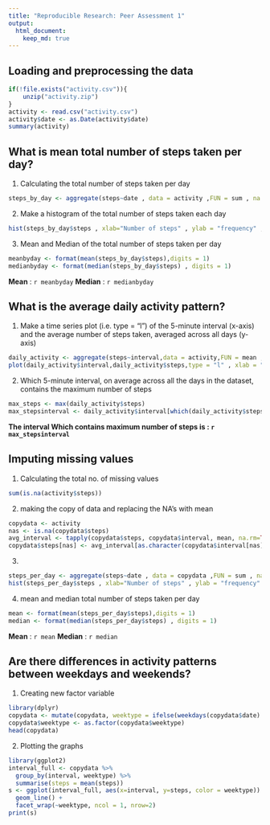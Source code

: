 ```yaml
---
title: "Reproducible Research: Peer Assessment 1"
output: 
  html_document:
    keep_md: true
---
```



## Loading and preprocessing the data
```r
if(!file.exists("activity.csv")){
    unzip("activity.zip")
}
activity <- read.csv("activity.csv")
activity$date <- as.Date(activity$date)
summary(activity)
```



## What is mean total number of steps taken per day?
1. Calculating the total number of steps taken per day 
```r
steps_by_day <- aggregate(steps~date , data = activity ,FUN = sum , na.rm = TRUE)
```
2. Make a histogram of the total number of steps taken each day
```r
hist(steps_by_day$steps , xlab="Number of steps" , ylab = "frequency" , main = "Total number of steps taken each day")
```
3. Mean and Median of the total number of steps taken per day
```r
meanbyday <- format(mean(steps_by_day$steps),digits = 1)
medianbyday <- format(median(steps_by_day$steps) , digits = 1)
```
**Mean** : `r meanbyday`
**Median** : `r medianbyday`

## What is the average daily activity pattern?
1. Make a time series plot (i.e. \color{red}{\verb|type = "l"|}type = "l") of the 5-minute interval (x-axis) and the average number of steps taken, averaged across all days (y-axis)
```r
daily_activity <- aggregate(steps~interval,data = activity,FUN = mean , na.rm = TRUE)
plot(daily_activity$interval,daily_activity$steps,type = "l" , xlab = "5 Min. Intervals" , ylab = "Average steps taken" , main = "Average daily activity pattern",col = "steelblue")

```

2. Which 5-minute interval, on average across all the days in the dataset, contains the maximum number of steps
```r
max_steps <- max(daily_activity$steps)
max_stepsinterval <- daily_activity$interval[which(daily_activity$steps==max_steps)]
```
**The interval Which contains maximum number of steps is : `r max_stepsinterval` **


## Imputing missing values
1. Calculating the total no. of missing values
```r
sum(is.na(activity$steps))
```
2. making the copy of data and replacing the NA's with mean
```r
copydata <- activity
nas <- is.na(copydata$steps)
avg_interval <- tapply(copydata$steps, copydata$interval, mean, na.rm=TRUE, simplify=TRUE)
copydata$steps[nas] <- avg_interval[as.character(copydata$interval[nas])]
```
3. 
```r
steps_per_day <- aggregate(steps~date , data = copydata ,FUN = sum , na.rm = TRUE)
hist(steps_per_day$steps , xlab="Number of steps" , ylab = "frequency" , main = "Total number of steps taken each day")
```
4. mean and median total number of steps taken per day
```r
mean <- format(mean(steps_per_day$steps),digits = 1)
median <- format(median(steps_per_day$steps) , digits = 1)
```
**Mean** : `r mean`
**Median** : `r median`

## Are there differences in activity patterns between weekdays and weekends?
1. Creating new factor variable
```r
library(dplyr)
copydata <- mutate(copydata, weektype = ifelse(weekdays(copydata$date) == "Saturday" | weekdays(copydata$date) == "Sunday", "weekend", "weekday"))
copydata$weektype <- as.factor(copydata$weektype)
head(copydata)
```
2. Plotting the graphs
```r
library(ggplot2)
interval_full <- copydata %>%
  group_by(interval, weektype) %>%
  summarise(steps = mean(steps))
s <- ggplot(interval_full, aes(x=interval, y=steps, color = weektype)) +
  geom_line() +
  facet_wrap(~weektype, ncol = 1, nrow=2)
print(s)
```

